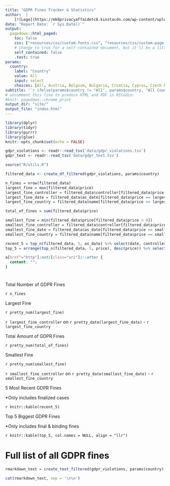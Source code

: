 ```yaml
---
title: "GDPR Fines Tracker & Statistics"
author:  |
    [![Logo](https://mk0privacyaffaidetc8.kinstacdn.com/wp-content/uploads/2019/10/PrivacyAffairs-Logo-SVG.svg)](https://www.privacyaffairs.com/)
date: "Report Date: `r Sys.Date()`"
output:
  pagedown::html_paged:
    toc: false
    css: ["resources/css/custom-fonts.css", "resources/css/custom-page.css", "resources/css/custom.css"]
    # change to true for a self-contained document, but it'll be a litte slower for Pandoc to render
    self_contained: false
    .test: true
params:
  country: 
    label: "Country" 
    value: All
    input: select
    choices: [All, Austria, Belgium, Bulgaria, Croatia, Cyprus, Czech Republic, Denmark, France, Germany, Greece, Hungary, Iceland, Italy, Latvia, Lithuania, Malta, Netherlands, Norway, Poland, Portugal, Romania, Slovakia, Spain, Sweden, United Kingdom]
subtitle: '`r ifelse(params$country != "All", params$country, "All Countries")`'
# uncomment this line to produce HTML and PDF in RStudio:
#knit: pagedown::chrome_print
output_dir: "site/"
output_file: "index.html"
---
```


```r
library(dplyr)
library(tidyr)
library(purrr)
library(glue)
knitr::opts_chunk$set(echo = FALSE)

gdpr_violations <- readr::read_tsv('data/gdpr_violations.tsv')
gdpr_text <- readr::read_tsv('data/gdpr_text.tsv')

source("R/utils.R")

filtered_data <- create_df_filtered(gdpr_violations, params$country)

n_fines = nrow(filtered_data)
largest_fine = max(filtered_data$price)
largest_fine_controller = filtered_data$controller[filtered_data$price == largest_fine]
largest_fine_date = filtered_data$as_date[filtered_data$price == largest_fine]
largest_fine_country = filtered_data$name[filtered_data$price == largest_fine]

total_of_fines = sum(filtered_data$price)

smallest_fine = min(filtered_data$price[filtered_data$price > 0])
smallest_fine_controller = filtered_data$controller[filtered_data$price == smallest_fine]
smallest_fine_date = filtered_data$as_date[filtered_data$price == smallest_fine]
smallest_fine_country = filtered_data$name[filtered_data$price == smallest_fine]

recent_5 = top_n(filtered_data, 5, as_date) %>% select(date, controller, price) %>% mutate(price = pretty_num(price))
top_5 = arrange(top_n(filtered_data, 5, price), desc(price)) %>% select(picture, controller, price) %>% mutate(price = pretty_num(price), picture = sprintf("![](%s)", picture))
```

```css
a[href^="http"]:not([class="uri"])::after {
  content: "";
}
```

# {-}

<!-- https://bookdown.org/yihui/rmarkdown-cookbook/custom-blocks.html -->
::::: {.dashboard__wrapper}
:::: {.dashboard__wrapper--left}

::: {.head}
Total Number of GDPR Fines
:::
::: {.number}
`r n_fines`
:::

::: {.head}
Largest Fine
:::
::: {.number}
`r pretty_num(largest_fine)`
:::
::: {.subhead}
<span>`r largest_fine_controller`</span> on `r pretty_date(largest_fine_date)` - `r largest_fine_country`
::: 

::::
:::: {.dashboard__wrapper--right}

::: {.head}
Total Amount of GDPR Fines
:::
::: {.number}
`r pretty_num(total_of_fines)`
:::

::: {.head}
Smallest Fine
:::
::: {.number}
`r pretty_num(smallest_fine)`
:::
::: {.subhead}
<span>`r smallest_fine_controller`</span> on `r pretty_date(smallest_fine_date)` - `r smallest_fine_country`
:::

::::
:::::

::::: {.stats__wrapper}
:::: {.stats__wrapper--left}

::: {.head}
5 Most Recent GDPR Fines
:::
::: {.subhead}
*Only includes finalized cases
:::
::: {.data-recent}
`r knitr::kable(recent_5)` 
:::
::::

:::: {.stats__wrapper--right}
::: {.head}
Top 5 Biggest GDPR Fines
:::
::: {.subhead}
*Only includes final & binding fines
:::
::: {.data-fines}
`r knitr::kable(top_5, col.names = NULL, align = "llr")`
:::
::::

:::::

# Full list of all GDPR fines {-}

```r

rmarkdown_text = create_text_filtered(gdpr_violations, params$country)

cat(rmarkdown_text, sep = '\n\n')
```

